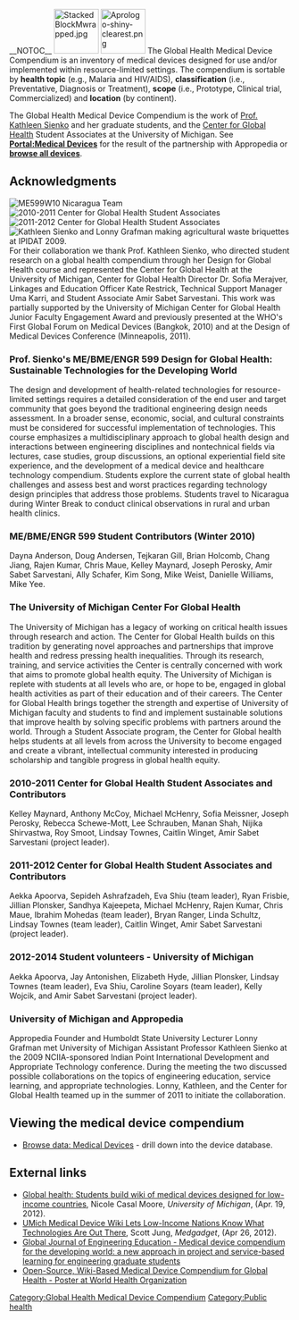 __NOTOC__
[[File:StackedBlockMwrapped.jpg|frameless|80px|left]] [[File:Aprologo-shiny-clearest.png|frameless|80px|right]] 
The Global Health Medical Device Compendium is an inventory of medical devices designed for use and/or implemented within resource-limited settings. The compendium is sortable by '''health topic''' (e.g., Malaria and HIV/AIDS), '''classification''' (i.e., Preventative, Diagnosis or Treatment), '''scope''' (i.e., Prototype, Clinical trial, Commercialized) and '''location''' (by continent).

The Global Health Medical Device Compendium is the work of [https://me-web2.engin.umich.edu/pub/directory/bio?uniqname=sienko Prof. Kathleen Sienko] and her graduate students, and the [http://www.globalhealth.umich.edu/ Center for Global Health] Student Associates at the University of Michigan. See '''[[Portal:Medical Devices]]''' for the result of the partnership with Appropedia or [http://www.appropedia.org/Special:BrowseData/Medical_Devices?_single '''browse all devices''']. 

==Acknowledgments==
[[File:ME599W10 Nicaragua.jpg|thumb|right|ME599W10 Nicaragua Team]]
[[File:2010 Center for Global Health Student Associates.jpeg|thumb|right|2010-2011 Center for Global Health Student Associates]]
[[File:2012 Center for Global Health Student Associates.jpeg|thumb|right|2011-2012 Center for Global Health Student Associates]]
[[Image:K_and_L_-_Ipidat_2009.jpg|thumb|right|Kathleen Sienko and Lonny Grafman making agricultural waste briquettes at IPIDAT 2009.]]
For their collaboration we thank Prof. Kathleen Sienko, who directed student research on a global health compendium through her Design for Global Health course and represented the Center for Global Health at the University of Michigan, Center for Global Health Director Dr. Sofia Merajver, Linkages and Education Officer Kate Restrick, Technical Support Manager Uma Karri, and Student Associate Amir Sabet Sarvestani. This work was partially supported by the University of Michigan Center for Global Health Junior Faculty Engagement Award and previously presented at the WHO's First Global Forum on Medical Devices (Bangkok, 2010) and at the Design of Medical Devices Conference (Minneapolis, 2011). 

===Prof. Sienko's ME/BME/ENGR 599 Design for Global Health: Sustainable Technologies for the Developing World===
The design and development of health-related technologies for resource-limited settings requires a detailed consideration of the end user and target community that goes beyond the traditional engineering design needs assessment. In a broader sense, economic, social, and cultural constraints must be considered for successful implementation of technologies. This course emphasizes a multidisciplinary approach to global health design and interactions between engineering disciplines and nontechnical fields via lectures, case studies, group discussions, an optional experiential field site experience, and the development of a medical device and healthcare technology compendium. Students explore the current state of global health challenges and assess best and worst practices regarding technology design principles that address those problems. Students travel to Nicaragua during Winter Break to conduct clinical observations in rural and urban health clinics. 

===ME/BME/ENGR 599 Student Contributors (Winter 2010)=== 
Dayna Anderson, Doug Andersen, Tejkaran Gill, Brian Holcomb, Chang Jiang, Rajen Kumar, Chris Maue, Kelley Maynard, Joseph Perosky, Amir Sabet Sarvestani, Ally Schafer, Kim Song, Mike Weist, Danielle Williams, Mike Yee. 

===The University of Michigan Center For Global Health===
The University of Michigan has a legacy of working on critical health issues through research and action. The Center for Global Health builds on this tradition by generating novel approaches and partnerships that improve health and redress pressing health inequalities. Through its research, training, and service activities the Center is centrally concerned with work that aims to promote global health equity. The University of Michigan is replete with students at all levels who are, or hope to be, engaged in global health activities as part of their education and of their careers. The Center for Global Health brings together the strength and expertise of University of Michigan faculty and students to find and implement sustainable solutions that improve health by solving specific problems with partners around the world. Through a Student Associate program, the Center for Global health helps students at all levels from across the University to become engaged and create a vibrant, intellectual community interested in producing scholarship and tangible progress in global health equity.

===2010-2011 Center for Global Health Student Associates and Contributors===
Kelley Maynard, Anthony McCoy, Michael McHenry, Sofia Meissner, Joseph Perosky, Rebecca Schewe-Mott, Lee Schrauben, Manan Shah, Nijika Shirvastwa, Roy Smoot, Lindsay Townes, Caitlin Winget, Amir Sabet Sarvestani (project leader). 

===2011-2012 Center for Global Health Student Associates and Contributors===
Aekka Apoorva, Sepideh Ashrafzadeh, Eva Shiu (team leader), Ryan Frisbie, Jillian Plonsker, Sandhya Kajeepeta, Michael McHenry, Rajen Kumar, Chris Maue, Ibrahim Mohedas (team leader), Bryan Ranger, Linda Schultz, Lindsay Townes (team leader), Caitlin Winget, Amir Sabet Sarvestani (project leader).

===2012-2014 Student volunteers - University of Michigan===
Aekka Apoorva, Jay Antonishen, Elizabeth Hyde, Jillian Plonsker, Lindsay Townes (team leader), Eva Shiu, Caroline Soyars (team leader), Kelly Wojcik, and Amir Sabet Sarvestani (project leader).

===University of Michigan and Appropedia===
Appropedia Founder and Humboldt State University Lecturer Lonny Grafman met University of Michigan Assistant Professor Kathleen Sienko at the 2009 NCIIA-sponsored Indian Point International Development and Appropriate Technology conference. During the meeting the two discussed possible collaborations on the topics of engineering education, service learning, and appropriate technologies. Lonny, Kathleen, and the Center for Global Health teamed up in the summer of 2011 to initiate the collaboration.

== Viewing the medical device compendium==
* [http://www.appropedia.org/Special:BrowseData/Medical_Devices?_single Browse data: Medical Devices] - drill down into the device database.

== External links ==

* [http://ns.umich.edu/new/releases/20346-global-health-students-build-wiki-of-medical-devices-designed-for-low-income-countries Global health: Students build wiki of medical devices designed for low-income countries], Nicole Casal Moore, ''University of Michigan'', (Apr. 19, 2012).
*[http://www.medgadget.com/2012/04/umich-medical-device-wiki-lets-low-income-nations-know-what-technologies-are-out-there.html UMich Medical Device Wiki Lets Low-Income Nations Know What Technologies Are Out There], Scott Jung, ''Medgadget'', (Apr 26, 2012).
*[http://blog.narotama.ac.id/wp-content/uploads/2014/12/Medical-device-compendium-for-the-developing-world-a-new-approach-in-project-and-service-based-learning-for-engineering-graduate-students.pdf Global Journal of Engineering Education - Medical device compendium for the developing world: a new approach in project and service-based learning for engineering graduate students]
*[http://www.who.int/medical_devices/global_forum/G07.pdf Open-Source, Wiki-Based Medical Device Compendium for Global Health - Poster at World Health Organization]

[[Category:Global Health Medical Device Compendium]]
[[Category:Public health]]